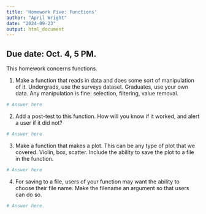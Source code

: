 ```yaml
---
title: 'Homework Five: Functions'
author: "April Wright"
date: "2024-09-23"
output: html_document
---
```

## Due date: Oct. 4, 5 PM.

This homework concerns functions.

1. Make a function that reads in data and does some sort of manipulation of it. Undergrads, use the surveys dataset. Graduates, use your own data. Any manipulation is fine: selection, filtering, value removal. 

```r

# Answer here
```

2. Add a post-test to this function. How will you know if it worked, and alert a user if it did not?

```r
# Answer here
```

3. Make a function that makes a plot. This can be any type of plot that we covered. Violin, box, scatter. Include the ability to save the plot to a file in the function.

```r
# Answer here
```

4. For saving to a file, users of your function may want the ability to choose their file name. Make the filename an argument so that users can do so.

```r
# Answer here.

```
